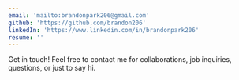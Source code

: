 ```yaml
---
email: 'mailto:brandonpark206@gmail.com'
github: 'https://github.com/brandon206'
linkedIn: 'https://www.linkedin.com/in/brandonpark206'
resume: ''
---
```


Get in touch! Feel free to contact me for collaborations, job inquiries, questions, or just to say hi.